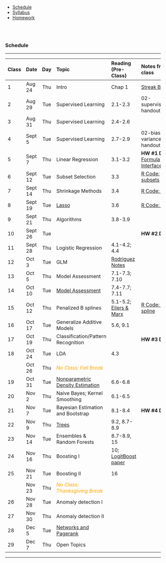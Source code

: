 
<ul class="navibar">
  <li><a href="./index.html" class="current" >Schedule</a></li>
  <li><a href="./syllabus.html" class="navibar" >Syllabus</a></li>
  <li><a href="./homework.html" class="navibar" >Homework</a></li>
</ul>




<!--- Start Main Page --->
<br><br>

### Schedule

-----------



------------------------------------------------------------------------------------------------
Class Date      Day  Topic                      Reading (Pre-Class)     Notes from class
----- -------- ----- -------------------------- ----------------------- -----------------------
  1    Aug 24   Thu  Intro                       Chap 1                   [Streak Betting](https://mdporter.github.io/teaching/streak-betting/streak-betting.html)

  2    Aug 29   Tue  Supervised Learning          2.1-2.3                02-supervised.pdf handout

  3    Aug 31   Thu  Supervised Learning          2.4-2.6

  4    Sept 5   Tue  Supervised Learning          2.7-2.9                02-bias-variance.pdf handout
  
  5    Sept 7   Thu  Linear Regression            3.1-3.2                 **HW #1 Due** [R Formula Interface](other/03-rfmla.pdf)

  6    Sept 12  Tue  Subset Selection            3.3                      [R Code: subsets](other/03-subsets.R)
  
  7    Sept 14  Thu   Shrinkage Methods          3.4                      [R Code: ridge](other/03-ridge.R)

  8    Sept 19  Tue  [Lasso]                     3.6                      [R Code: lasso](other/03-lasso.R) 
    
  9    Sept 21  Thu  Algorithms                   3.8-3.9               
   

  10   Sept 26  Tue                                                     **HW #2 Due**
  
  11   Sept 28  Thu   Logistic Regression         4.1-4.2; 4.4            
   
  12   Oct 3    Tue   GLM                         [Rodriguez Notes]
  
  13   Oct 5    Thu   Model Assessment            7.1-7.3; 7.10

  14   Oct 10   Tue   [Model Assessment]          7.4-7.7; 7.11         <!-- [R Code](R/08-crossval.R) -->
                      <!-- 
                      [Model Selection]
                      -->                

  15   Oct 12   Thu   Penalized B splines        5.1-5.2;               [R Code: B-spline](other/05-bsplines.R)
                                                 [Eilers \& Marx]


  16   Oct 17   Tue   Generalize Additive       5.6, 9.1
                      Models
                      <!-- link -->
  
  17   Oct 19   Thu   Classification/Pattern                            **HW #3 Due**
                      Recognition

  18   Oct 24   Tue   LDA                        4.3                     
  
       Oct 26   Thu   <font color="orange">           
                       *No Class: Fall Break* 
                       </font>        
  
  19   Oct 31   Tue   [Nonparametric Density     6.6-6.8                <!-- [R Code](R/11-density.R) -->
                      Estimation]
                      <!-- [Rmd](lectures/
                      12-npdensity.Rmd)
                      -->
                                                 
  20   Nov 2    Thu   Naive Bayes;              6.1-6.5
                      Kernel
                      Smoothing
  
  21   Nov 7    Tue   Bayesian Estimation       8.1-8.4                  **HW #4 Due**    
                      and Bootstrap
  
  22   Nov 9    Thu   [Trees]                   9.2, 8.7-8.9            <!-- [R Code](R/13-trees.R) -->

  

  23   Nov 14   Tue  Ensembles \& Random        8.7-8.9, 15        
                     Forests
 

  24   Nov 16   Thu  Boosting I                 10;                     <!-- [R Code](R/14-boosting.R) -->
                                                [LogitBoost paper]
  
  25   Nov 21   Tue  Boosting II                16

       Nov 23   Thu  <font color="orange">           
                       *No Class: Thanksgiving
                       Break* 
                       </font>        

  26   Nov 28   Tue  Anomaly detection I
                     
  27   Nov 30   Thu  Anomaly detection II                                <!-- [R Code](R/15-changedetect.R) -->
  
  28   Dec 5    Tue  [Networks and Pagerank]

  29   Dec 7    Thu  Open Topics
  
------------------------------------------------------------------------------------------------

-----------

[Lasso]: lectures/03-lasso.pdf

[Eilers \& Marx]: other/(eilers-marx) Flexible smoothing.pdf

[Rodriguez Notes]: http://data.princeton.edu/wws509/notes/a2.pdf

[Model Assessment]: lectures/07-modelselection.pdf

[Nonparametric Density Estimation]: lectures/npdensity.pdf 

[Trees]: lectures/trees.pdf

[LogitBoost paper]: https://web.stanford.edu/~hastie/Papers/AdditiveLogisticRegression/alr.pdf 

[networks and pagerank]: lectures/16-networks.pdf




